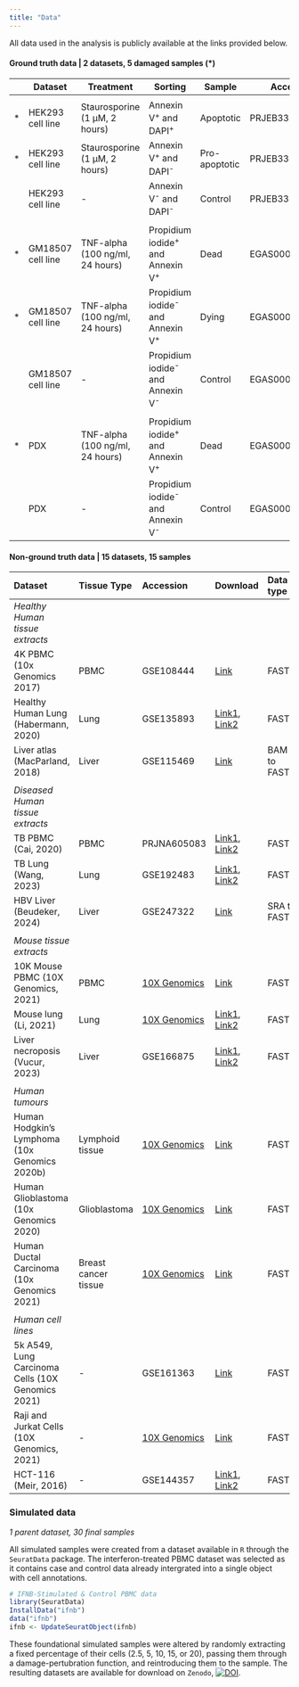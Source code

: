 ```yaml
---
title: "Data"
---
```


All data used in the analysis is publicly available at the links provided below. 

#### Ground truth data | 2 datasets, 5 damaged samples (*)

|   | Dataset           | Treatment                          | Sorting                           | Sample      | Accession | Download |
|---|-------------------|------------------------------------|-----------------------------------|-------------|-----------|----------|
| | | | | | |||
| * | HEK293 cell line  | Staurosporine (1 μM, 2 hours)      | Annexin V<sup>+</sup> and DAPI<sup>+</sup> | Apoptotic   | PRJEB33078         | [ENA, BAM files](http://ftp.sra.ebi.ac.uk/vol1/run/ERR337/ERR3379692/apoptotic_genome.bam)       |
| * | HEK293 cell line  | Staurosporine (1 μM, 2 hours)      | Annexin V<sup>+</sup> and DAPI<sup>-</sup> | Pro-apoptotic | PRJEB33078         | [ENA, BAM files](http://ftp.sra.ebi.ac.uk/vol1/run/ERR337/ERR3379695/proapoptotic_genome.bam)     |
|   | HEK293 cell line  | -                                  | Annexin V<sup>-</sup> and DAPI<sup>-</sup> | Control     | PRJEB33078         | [ENA, BAM files](http://ftp.sra.ebi.ac.uk/vol1/run/ERR337/ERR3379693/healthy_genome.bam)       |
| | | | | | |||
| * | GM18507 cell line | TNF-alpha (100 ng/ml, 24 hours)    | Propidium iodide<sup>+</sup> and Annexin V<sup>+</sup>  | Dead        | EGAS00001003753         | [Zenodo, TENX049_SA928_003_sceset_v3_raw.rds](https://zenodo.org/records/3407791)      |
| * | GM18507 cell line | TNF-alpha (100 ng/ml, 24 hours)    | Propidium iodide<sup>-</sup> and Annexin V<sup>+</sup>  | Dying       | EGAS00001003753         | [Zenodo, TENX049_SA928_002_sceset_v3_raw.rds](https://zenodo.org/records/3407791)     |
|   | GM18507 cell line | -                                  | Propidium iodide<sup>-</sup> and Annexin V<sup>-</sup> | Control     | EGAS00001003753         | [Zenodo, TENX049_SA928_001_sceset_v3_raw.rds](https://zenodo.org/records/3407791)       |
| | | | | | |||
| * | PDX               | TNF-alpha (100 ng/ml, 24 hours)    | Propidium iodide<sup>+</sup> and Annexin V<sup>+</sup>  | Dead        | EGAS00001003753         | [Zenodo, TENX019_SA604X7XB02089_004_sceset_v3_raw.rds](https://zenodo.org/records/3407791)       |
|   | PDX               | -    | Propidium iodide<sup>-</sup> and Annexin V<sup>-</sup>  | Control       | EGAS00001003753         | [Zenodo, TENX019_SA604X7XB02089_002_sceset_v3_raw.rds](https://zenodo.org/records/3407791)       |



#### Non-ground truth data    |    15 datasets, 15 samples

| Dataset |  Tissue Type | Accession | Download | Data type | Protocol |
|:--------|:--------|:--------|:--------|:--------|:--------|
| _Healthy Human tissue extracts_ | | | | | | 
| 4K PBMC (10x Genomics 2017)                            | PBMC               | GSE108444 | [Link](https://s3-us-west-2.amazonaws.com/10x.files/samples/cell-exp/2.1.0/pbmc4k/pbmc4k_fastqs.tar)                                                                                                          | FASTQ        | 10x v2, normal         |
| Healthy Human Lung (Habermann, 2020)                   | Lung               | GSE135893 | [Link1](http://ftp.sra.ebi.ac.uk/vol1/fastq/SRR998/002/SRR9985352/SRR9985352_1.fastq.gz), [Link2](http://ftp.sra.ebi.ac.uk/vol1/fastq/SRR998/002/SRR9985352/SRR9985352_2.fastq.gz)                              | FASTQ        | 10x v2, extra length   |
| Liver atlas (MacParland, 2018)                         | Liver              | GSE115469 | [Link](http://ftp.sra.ebi.ac.uk/vol1/run/SRR727/SRR7276474/bam/P1TLH.bam)                                                                                                                                      | BAM to FASTQ | 10x v2, normal         |
| | | | | |
| _Diseased Human tissue extracts_ | | | | |
| TB PBMC (Cai, 2020)                                    | PBMC                | PRJNA605083 | [Link1](http://ftp.sra.ebi.ac.uk/vol1/fastq/SRR110/091/SRR11038991/SRR11038991_1.fastq.gz), [Link2](http://ftp.sra.ebi.ac.uk/vol1/fastq/SRR110/091/SRR11038991/SRR11038991_2.fastq.gz)                          | FASTQ        | 10x v2, normal         |
| TB Lung (Wang, 2023)                                   | Lung                | GSE192483 | [Link1](http://ftp.sra.ebi.ac.uk/vol1/fastq/SRR217/019/SRR21771719/SRR21771719_1.fastq.gz), [Link2](http://ftp.sra.ebi.ac.uk/vol1/fastq/SRR217/019/SRR21771719/SRR21771719_2.fastq.gz)                          | FASTQ        | 10x v2, extra length   |
| HBV Liver (Beudeker, 2024)                             | Liver               | GSE247322 | [Link](https://sra-pub-run-odp.s3.amazonaws.com/sra/SRR26730867/SRR26730867)                                                                                                                                   | SRA to FASTQ | 10x v3                 |
| | | | | |
| _Mouse tissue extracts_ | | | | |
| 10K Mouse PBMC (10X Genomics, 2021)                    | PBMC                 | [10X Genomics](https://www.10xgenomics.com/datasets/10-k-mouse-pbm-cs-multiplexed-2-cm-os-3-1-standard-6-0-0) | [Link](https://s3-us-west-2.amazonaws.com/10x.files/samples/cell-exp/6.0.0/SC3_v3_NextGem_DI_CellPlex_Mouse_PBMC_10K_Multiplex/SC3_v3_NextGem_DI_CellPlex_Mouse_PBMC_10K_Multiplex_fastqs.tar)               | FASTQ        | 10x v3                 |
| Mouse lung (Li, 2021)                                  | Lung                 | [10X Genomics](https://www.ncbi.nlm.nih.gov/sra/?term=SRR16190628) | [Link1](http://ftp.sra.ebi.ac.uk/vol1/fastq/SRR161/028/SRR16190628/SRR16190628_1.fastq.gz), [Link2](http://ftp.sra.ebi.ac.uk/vol1/fastq/SRR161/028/SRR16190628/SRR16190628_2.fastq.gz)                          | FASTQ        | 10x v3                 |
| Liver necroposis (Vucur, 2023)                         | Liver                | GSE166875 | [Link1](http://ftp.sra.ebi.ac.uk/vol1/fastq/SRR137/006/SRR13724006/SRR13724006_1.fastq.gz), [Link2](http://ftp.sra.ebi.ac.uk/vol1/fastq/SRR137/006/SRR13724006/SRR13724006_2.fastq.gz)                          | FASTQ        | 10x v2, normal         |
| | | | | |
| _Human tumours_ | | | | |
| Human Hodgkin's Lymphoma (10x Genomics 2020b)          | Lymphoid tissue      | [10X Genomics](https://www.10xgenomics.com/datasets/hodgkins-lymphoma-dissociated-tumor-targeted-immunology-panel-3-1-standard-4-0-0) | [Link](https://s3-us-west-2.amazonaws.com/10x.files/samples/cell-exp/4.0.0/Parent_NGSC3_DI_HodgkinsLymphoma/Parent_NGSC3_DI_HodgkinsLymphoma_fastqs.tar)                                                     | FASTQ        | 10x v3                 |
| Human Glioblastoma (10x Genomics 2020)                 | Glioblastoma         | [10X Genomics](https://www.10xgenomics.com/datasets/human-glioblastoma-multiforme-3-v-3-whole-transcriptome-analysis-3-standard-4-0-0) | [Link](https://cf.10xgenomics.com/samples/cell-exp/4.0.0/Parent_SC3v3_Human_Glioblastoma/Parent_SC3v3_Human_Glioblastoma_fastqs.tar)                                                                         | FASTQ        | 10x v3                 |
| Human Ductal Carcinoma (10x Genomics 2021)             | Breast cancer tissue | [10X Genomics](https://www.10xgenomics.com/datasets/7-5-k-sorted-cells-from-human-invasive-ductal-carcinoma-3-v-3-1-3-1-standard-6-0-0)  | [Link](https://s3-us-west-2.amazonaws.com/10x.files/samples/cell-exp/6.0.0/Breast_Cancer_3p/Breast_Cancer_3p_fastqs.tar)                                                                                     | FASTQ        | 10x v3                 |
| | | | | |
| _Human cell lines_ | | | | |
| 5k A549, Lung Carcinoma Cells (10X Genomics 2021)      | -                    | GSE161363 | [Link](https://s3-us-west-2.amazonaws.com/10x.files/samples/cell-exp/6.0.0/SC3_v3_NextGem_DI_CRISPR_A549_5K_Multiplex/SC3_v3_NextGem_DI_CRISPR_A549_5K_Multiplex_fastqs.tar)                                 | FASTQ        | 10x v3                 |
| Raji and Jurkat Cells (10X Genomics, 2021)             | -                    | [10X Genomics](https://www.10xgenomics.com/datasets/10-k-1-1-mixture-of-raji-and-jurkat-cells-multiplexed-2-cm-os-3-1-standard-6-0-0) | [Link](https://s3-us-west-2.amazonaws.com/10x.files/samples/cell-exp/6.0.0/SC3_v3_NextGem_DI_CellPlex_Jurkat_Raji_10K_Multiplex/SC3_v3_NextGem_DI_CellPlex_Jurkat_Raji_10K_Multiplex_fastqs.tar)             | FASTQ        | 10x v3                 |
| HCT-116 (Meir, 2016)                                   | -                    | GSE144357 | [Link1](http://ftp.sra.ebi.ac.uk/vol1/fastq/SRR109/069/SRR10974769/SRR10974769_1.fastq.gz), [Link2](http://ftp.sra.ebi.ac.uk/vol1/fastq/SRR109/069/SRR10974769/SRR10974769_2.fastq.gz)                          | FASTQ        | 10x v2, normal         |


### **Simulated data** 
_1 parent dataset, 30 final samples_

All simulated samples were created from a dataset available in ```R``` through the ```SeuratData``` package. The interferon-treated PBMC dataset was selected as it contains case and control data already intergrated into a single object with cell annotations. 

```R
# IFNB-Stimulated & Control PBMC data
library(SeuratData)
InstallData("ifnb")
data("ifnb")
ifnb <- UpdateSeuratObject(ifnb)
```

These foundational simulated samples were altered by randomly extracting a fixed percentage of their cells (2.5, 5, 10, 15, or 20), passing them through a damage-pertubration function, and reintroducing them to the sample. The resulting datasets are available for download on ```Zenodo```, [![DOI](https://zenodo.org/badge/DOI/10.5281/zenodo.14048075.svg)](https://doi.org/10.5281/zenodo.14048075).

<br>